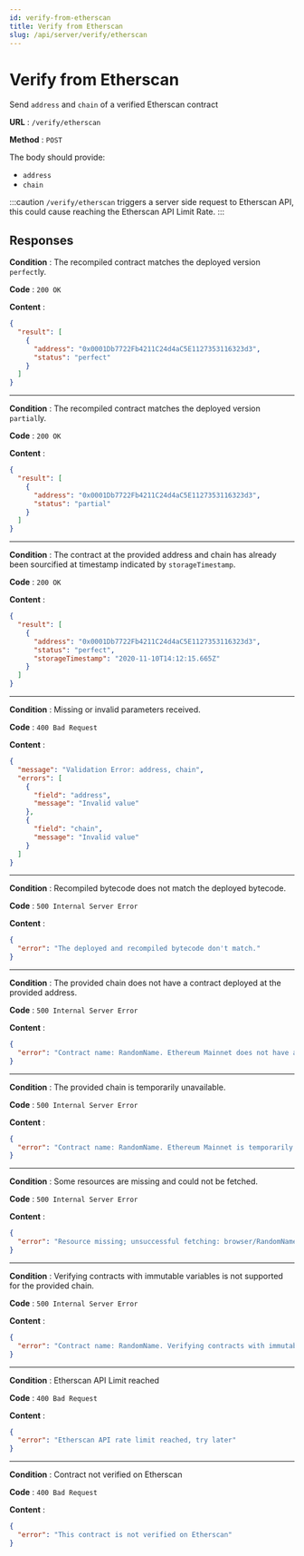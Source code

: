 ```yaml
---
id: verify-from-etherscan
title: Verify from Etherscan
slug: /api/server/verify/etherscan
---
```


# Verify from Etherscan

Send `address` and `chain` of a verified Etherscan contract

**URL** : `/verify/etherscan`

**Method** : `POST`

The body should provide:

- `address`
- `chain`

:::caution
`/verify/etherscan` triggers a server side request to Etherscan API, this could cause reaching the Etherscan API Limit Rate.
:::

## Responses

**Condition** : The recompiled contract matches the deployed version `perfect`ly.

**Code** : `200 OK`

**Content** :

```json
{
  "result": [
    {
      "address": "0x0001Db7722Fb4211C24d4aC5E1127353116323d3",
      "status": "perfect"
    }
  ]
}
```

---

**Condition** : The recompiled contract matches the deployed version `partial`ly.

**Code** : `200 OK`

**Content** :

```json
{
  "result": [
    {
      "address": "0x0001Db7722Fb4211C24d4aC5E1127353116323d3",
      "status": "partial"
    }
  ]
}
```

---

**Condition** : The contract at the provided address and chain has already been sourcified at timestamp indicated by `storageTimestamp`.

**Code** : `200 OK`

**Content** :

```json
{
  "result": [
    {
      "address": "0x0001Db7722Fb4211C24d4aC5E1127353116323d3",
      "status": "perfect",
      "storageTimestamp": "2020-11-10T14:12:15.665Z"
    }
  ]
}
```

---

**Condition** : Missing or invalid parameters received.

**Code** : `400 Bad Request`

**Content** :

```json
{
  "message": "Validation Error: address, chain",
  "errors": [
    {
      "field": "address",
      "message": "Invalid value"
    },
    {
      "field": "chain",
      "message": "Invalid value"
    }
  ]
}
```

---

**Condition** : Recompiled bytecode does not match the deployed bytecode.

**Code** : `500 Internal Server Error`

**Content** :

```json
{
  "error": "The deployed and recompiled bytecode don't match."
}
```

---

**Condition** : The provided chain does not have a contract deployed at the provided address.

**Code** : `500 Internal Server Error`

**Content** :

```json
{
  "error": "Contract name: RandomName. Ethereum Mainnet does not have a contract deployed at 0x7c90F0C9Eb46391c93d0545dDF4658d3B8DF1866."
}
```

---

**Condition** : The provided chain is temporarily unavailable.

**Code** : `500 Internal Server Error`

**Content** :

```json
{
  "error": "Contract name: RandomName. Ethereum Mainnet is temporarily unavailable."
}
```

---

**Condition** : Some resources are missing and could not be fetched.

**Code** : `500 Internal Server Error`

**Content** :

```json
{
  "error": "Resource missing; unsuccessful fetching: browser/RandomName.sol"
}
```

---

**Condition** : Verifying contracts with immutable variables is not supported for the provided chain.

**Code** : `500 Internal Server Error`

**Content** :

```json
{
  "error": "Contract name: RandomName. Verifying contracts with immutable variables is not supported for Ethereum Mainnet."
}
```

---

**Condition** : Etherscan API Limit reached

**Code** : `400 Bad Request`

**Content** :

```json
{
  "error": "Etherscan API rate limit reached, try later"
}
```

---

**Condition** : Contract not verified on Etherscan

**Code** : `400 Bad Request`

**Content** :

```json
{
  "error": "This contract is not verified on Etherscan"
}
```
